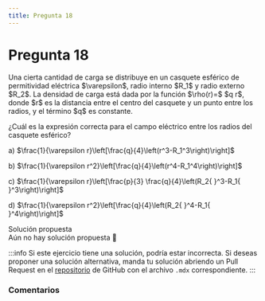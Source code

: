 ```yaml
---
title: Pregunta 18
---
```



# Pregunta 18

<div className="exercise">
Una cierta cantidad de carga se distribuye en un casquete esférico de permitividad eléctrica $\varepsilon$, radio interno $R_1$ y radio externo $R_2$. La densidad de carga está dada por la función $\rho(r)=$ $q r$, donde $r$ es la distancia entre el centro del casquete y un punto entre los radios, y el término $q$ es constante.

¿Cuál es la expresión correcta para el campo eléctrico entre los radios del casquete esférico?

a) $\frac{1}{\varepsilon r}\left[\frac{q}{4}\left(r^3-R_1^3\right)\right]$

b) $\frac{1}{\varepsilon r^2}\left[\frac{q}{4}\left(r^4-R_1^4\right)\right]$

c) $\frac{1}{\varepsilon r}\left[\frac{p}{3} \frac{q}{4}\left(R_2{ }^3-R_1{ }^3\right)\right]$

d) $\frac{1}{\varepsilon r^2}\left[\frac{q}{4}\left(R_2{ }^4-R_1{ }^4\right)\right]$
</div>

<MDXDetails>
<summary>Solución propuesta</summary>

<div className="exercise">
Aún no hay solución propuesta 🥲
</div>

:::info
Si este ejercicio tiene una solución, podría estar incorrecta. Si deseas proponer una solución alternativa, manda tu solución abriendo
un Pull Request en el [repositorio](https://github.com/crow-rojas/apuntes-fundamentals/pulls) de GitHub con el archivo
`.mdx` correspondiente.
:::

</MDXDetails>

### Comentarios

<Disqus
  url="https://crow-rojas.github.io/apuntes-fundamentals/docs/science/electromagnetism/exercises/2017-1/p18"
  identifier="docs/science/electromagnetism/exercises/2017-1/p18"
  title="2017-1 Electricidad y Magnetismo - Pregunta 18"
/>
